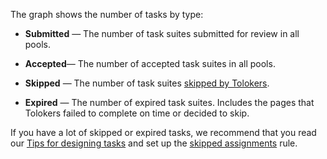 The graph shows the number of tasks by type:

- **Submitted** — The number of task suites submitted for review in all pools.

- **Accepted**— The number of accepted task suites in all pools.

- **Skipped** — The number of task suites [skipped by Tolokers](/docs/guide/pool_statistic-pool#skipped-tasks).

- **Expired** — The number of expired task suites. Includes the pages that Tolokers failed to complete on time or decided to skip.

<Cut title="Recommendations">

If you have a lot of skipped or expired tasks, we recommend that you read our [Tips for designing tasks](/docs/guide/faq) and set up the [skipped assignments](/docs/guide/skipped-assignments) rule.

</Cut>
